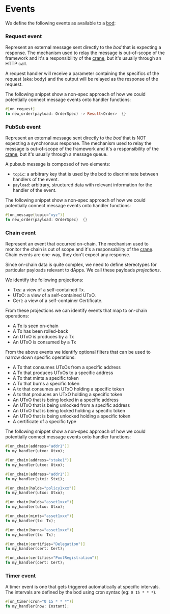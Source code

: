 # Events
We define the following events as available to a [bod](/nomenclature):

### Request event

Represent an external message sent directly to the _bod_ that is expecting a response. The mechanism used to relay the message is out-of-scope of the framework and it's a responsibility of the [crane](/nomenclature), but it's usually through an HTTP call.

A request handler will receive a parameter containing the specifics of the request (aka: body) and the output will be relayed as the response of the request.

The following snippet show a non-spec approach of how we could potentially connect message events onto handler functions:

```rust
#[on_request]
fn new_order(payload: OrderSpec) -> Result<Order>  {}
```

### PubSub event

Represent an external message sent directly to the _bod_ that is NOT expecting a synchronous response. The mechanism used to relay the message is out-of-scope of the framework and it's a responsibility of the [crane](/nomenclature), but it's usually through a message queue.

A pubsub message is composed of two elements:

- `topic`: a arbitrary key that is used by the bod to discriminate between handlers of the event.
- `payload`: arbitrary, structured data with relevant information for the handler of the event.

The following snippet show a non-spec approach of how we could potentially connect message events onto handler functions:

```rust
#[on_message(topic="xyz")]
fn new_order(payload: OrderSpec)  {}
```

### Chain event

Represent an event that occurred on-chain. The mechanism used to monitor the chain is out of scope and it's a responsability of the [crane](/nomenclature). Chain events are one-way, they don't expect any response.

Since on-chain data is quite complex, we need to define stereotypes for particular payloads relevant to dApps. We call these payloads _projections_.

We identify the following projections:

- Txs: a view of a self-contained Tx.
- UTxO: a view of a self-contained UTxO.
- Cert: a view of a self-container Certificate.

From these projections we can identify events that map to on-chain operations:

- A Tx is seen on-chain
- A Tx has been rolled-back
- An UTxO is produces by a Tx
- An UTxO is consumed by a Tx

From the above events we identify optional filters that can be used to narrow down specific operations:

- A Tx that consumes UTxOs from a specific address
- A Tx that produces UTxOs to a specific address
- A Tx that mints a specific token
- A Tx that burns a specific token
- A tx that consumes an UTxO holding a specific token 
- A tx that produces an UTxO holding a specific token
- An UTxO that is being locked in a specific address
- An UTxO that is being unlocked from a specific address
- An UTxO that is being locked holding a specific token
- An UTxO that is being unlocked holding a specific token
- A certificate of a specific type

The following snippet show a non-spec approach of how we could potentially connect message events onto handler functions:

```rust
#[on_chain(address="addr1")]
fn my_handler(utxo: Utxo);

#[on_chain(address="stake1")]
fn my_handler(utxo: Utxo);

#[on_chain(address="addr1")]
fn my_handler(stxi: Stxi);

#[on_chain(holds="policy1xxx")]
fn my_handler(utxo: Utxo);

#[on_chain(holds="asset1xxx")]
fn my_handler(utxo: Utxo);

#[on_chain(mints="asset1xxx")]
fn my_handler(tx: Tx);

#[on_chain(burns="asset1xxx")]
fn my_handler(tx: Tx);

#[on_chain(certifies="Delegation")]
fn my_handler(cert: Cert);

#[on_chain(certifies="PoolRegistration")]
fn my_handler(cert: Cert);
```

### Timer event

A timer event is one that gets triggered automatically at specific intervals. The intervals are defined by the bod using cron syntax (eg: `0 15 * * *`).

```rust
#[on_timer(cron="0 15 * * *")]
fn my_handler(now: Instant);
```
